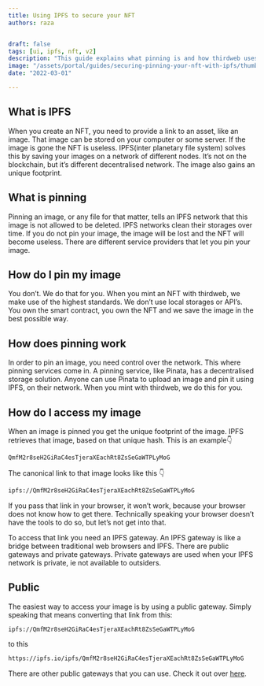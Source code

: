 ```yaml
---
title: Using IPFS to secure your NFT
authors: raza


draft: false
tags: [ui, ipfs, nft, v2]
description: "This guide explains what pinning is and how thirdweb uses it"
image: "/assets/portal/guides/securing-pinning-your-nft-with-ipfs/thumbnail.png"
date: "2022-03-01"

---
```


## What is IPFS

When you create an NFT, you need to provide a link to an asset, like an image. That image can be stored on your computer or some server. If the image is gone the NFT is useless. IPFS(inter planetary file system) solves this by saving your images on a network of different nodes. It’s not on the blockchain, but it’s different decentralised network. The image also gains an unique footprint.

## What is pinning

Pinning an image, or any file for that matter, tells an IPFS network that this image is not allowed to be deleted. IPFS networks clean their storages over time. If you do not pin your image, the image will be lost and the NFT will become useless. There are different service providers that let you pin your image.

## How do I pin my image

You don’t. We do that for you. When you mint an NFT with thirdweb, we make use of the highest standards. We don’t use local storages or API’s. You own the smart contract, you own the NFT and we save the image in the best possible way.

## How does pinning work

In order to pin an image, you need control over the network. This where pinning services come in. A pinning service, like Pinata, has a decentralised storage solution. Anyone can use Pinata to upload an image and pin it using IPFS, on their network. When you mint with thirdweb, we do this for you.

## How do I access my image

When an image is pinned you get the unique footprint of the image. IPFS retrieves that image, based on that unique hash. This is an example👇

```bash
QmfM2r8seH2GiRaC4esTjeraXEachRt8ZsSeGaWTPLyMoG
```

The canonical link to that image looks like this 👇

```bash
ipfs://QmfM2r8seH2GiRaC4esTjeraXEachRt8ZsSeGaWTPLyMoG
```

If you pass that link in your browser, it won’t work, because your browser does not know how to get there. Technically speaking your browser doesn’t have the tools to do so, but let’s not get into that.

To access that link you need an IPFS gateway. An IPFS gateway is like a bridge between traditional web browsers and IPFS. There are public gateways and private gateways. Private gateways are used when your IPFS network is private, ie not available to outsiders.

## Public

The easiest way to access your image is by using a public gateway. Simply speaking that means converting that link from this:

```bash
ipfs://QmfM2r8seH2GiRaC4esTjeraXEachRt8ZsSeGaWTPLyMoG
```

to this

```bash
https://ipfs.io/ipfs/QmfM2r8seH2GiRaC4esTjeraXEachRt8ZsSeGaWTPLyMoG
```

There are other public gateways that you can use. Check it out over [here](https://ipfs.github.io/public-gateway-checker/).
